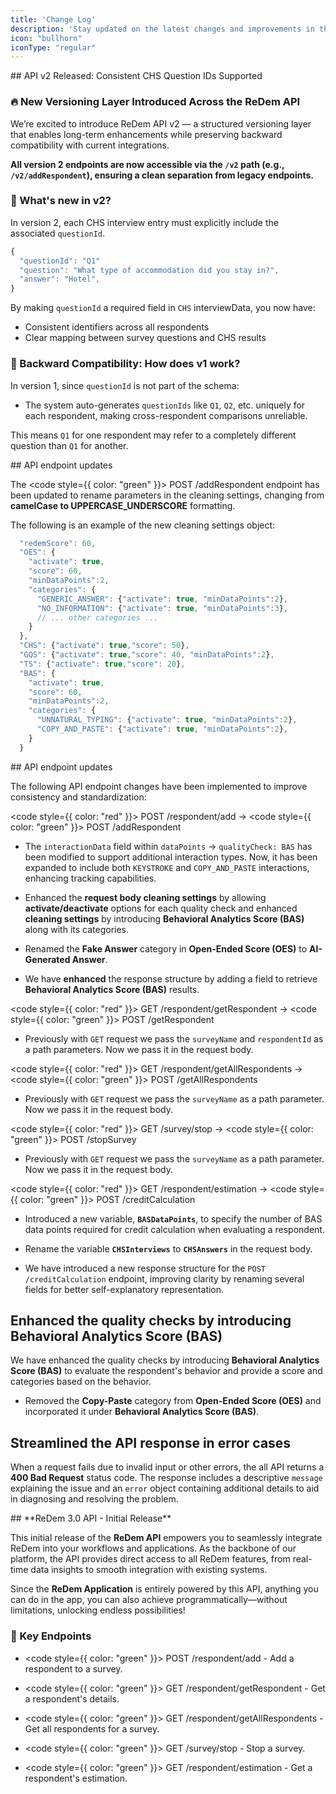 ```yaml
---
title: 'Change Log'
description: 'Stay updated on the latest changes and improvements in the API.'
icon: "bullhorn"
iconType: "regular"
---
```


<Update label="2025-06-05" description="v2">
  ## API v2 Released: Consistent CHS Question IDs Supported

  ### 🔥 New Versioning Layer Introduced Across the ReDem API

  We’re excited to introduce ReDem API v2 — a structured versioning layer that enables long-term enhancements while preserving backward compatibility with current integrations.

  **All version 2 endpoints are now accessible via the <code>/v2</code> path (e.g., <code>/v2/addRespondent</code>), ensuring a clean separation from legacy endpoints.**

  ### 🚀 What's new in v2?

  In version 2, each CHS interview entry must explicitly include the associated <code>questionId</code>.

  ```javascript
  { 
    "questionId": "Q1"
    "question": "What type of accommodation did you stay in?", 
    "answer": "Hotel",
  }
  ```

  By making <code>questionId</code> a required field in <code>CHS</code> interviewData, you now have:
  - Consistent identifiers across all respondents
  - Clear mapping between survey questions and CHS results

  ### 🔄 Backward Compatibility: How does v1 work?

  In version 1, since <code>questionId</code> is not part of the schema:
  - The system auto-generates <code>questionIds</code> like <code>Q1</code>, <code>Q2</code>, etc. uniquely for each respondent, making cross-respondent comparisons unreliable.
  
  <Warning>This means <code>Q1</code> for one respondent may refer to a completely different question than <code>Q1</code> for another.</Warning>
  
</Update>

<Update label="2025-03-11" description="Unversioned changes">
  ## API endpoint updates

  The <code style={{ color: "green" }}> POST /addRespondent </code> endpoint has been updated to rename parameters in the cleaning settings, changing from **camelCase to UPPERCASE_UNDERSCORE** formatting.

  The following is an example of the new cleaning settings object:
  ```javascript
    "redemScore": 60,
    "OES": {
      "activate": true,
      "score": 60,
      "minDataPoints":2,
      "categories": {
        "GENERIC_ANSWER": {"activate": true, "minDataPoints":2},
        "NO_INFORMATION": {"activate": true, "minDataPoints":3},
        // ... other categories ...
      }
    },
    "CHS": {"activate": true,"score": 50},
    "GQS": {"activate": true,"score": 40, "minDataPoints":2},
    "TS": {"activate": true,"score": 20},
    "BAS": {
      "activate": true,
      "score": 60, 
      "minDataPoints":2,
      "categories": {
        "UNNATURAL_TYPING": {"activate": true, "minDataPoints":2},
        "COPY_AND_PASTE": {"activate": true, "minDataPoints":2},
      }
    }
  ```
  
</Update>

<Update label="2025-03-05" description="Unversioned changes">
  ## API endpoint updates

  The following API endpoint changes have been implemented to improve consistency and standardization:

  <code style={{ color: "red" }}> POST /respondent/add </code> → <code style={{ color: "green" }}> POST /addRespondent </code> <br />

  * The `interactionData` field within `dataPoints` → `qualityCheck: BAS` has been modified to support additional interaction types. Now, it has been expanded to include both `KEYSTROKE` and `COPY_AND_PASTE` interactions, enhancing tracking capabilities.

  * Enhanced the **request body cleaning settings** by allowing **activate/deactivate** options for each quality check and enhanced **cleaning settings** by introducing **Behavioral Analytics Score (BAS)** along with its categories.

  * Renamed the **Fake Answer** category in **Open-Ended Score (OES)** to **AI-Generated Answer**.

  * We have **enhanced** the response structure by adding a field to retrieve **Behavioral Analytics Score (BAS)** results.

  <code style={{ color: "red" }}> GET /respondent/getRespondent </code> → <code style={{ color: "green" }}> POST /getRespondent </code> <br />

  * Previously with `GET` request we pass the `surveyName` and `respondentId` as a path parameters. Now we pass it in the request body.

  <code style={{ color: "red" }}> GET /respondent/getAllRespondents </code> → <code style={{ color: "green" }}> POST /getAllRespondents </code> <br />

  * Previously with `GET` request we pass the `surveyName` as a path parameter. Now we pass it in the request body.

  <code style={{ color: "red" }}> GET /survey/stop </code> → <code style={{ color: "green" }}> POST /stopSurvey</code> <br />

  * Previously with `GET` request we pass the `surveyName` as a path parameter. Now we pass it in the request body.

  <code style={{ color: "red" }}> GET /respondent/estimation </code> → <code style={{ color: "green" }}> POST /creditCalculation </code> <br />

  * Introduced a new variable, **`BASDataPoints`**, to specify the number of BAS data points required for credit calculation when evaluating a respondent.

  * Rename the variable **`CHSInterviews`** to **`CHSAnswers`** in the request body.

  * We have introduced a new response structure for the `POST /creditCalculation` endpoint, improving clarity by renaming several fields for better self-explanatory representation.

  ## Enhanced the quality checks by introducing Behavioral Analytics Score (BAS)

  We have enhanced the quality checks by introducing **Behavioral Analytics Score (BAS)** to evaluate the respondent's behavior and provide a score and categories based on the behavior.

  * Removed the **Copy-Paste** category from **Open-Ended Score (OES)** and incorporated it under **Behavioral Analytics Score (BAS)**.

  ## Streamlined the API response in error cases

  When a request fails due to invalid input or other errors, the all API returns a **400 Bad Request** status code. The response includes a descriptive `message` explaining the issue and an `error` object containing additional details to aid in diagnosing and resolving the problem.
</Update>

<Update label="2025-02-20" description="v1">
  ## **ReDem 3.0 API - Initial Release**

  This initial release of the **ReDem API** empowers you to seamlessly integrate ReDem into your workflows and applications. As the backbone of our platform, the API provides direct access to all ReDem features, from real-time data insights to smooth integration with existing systems.

  Since the **ReDem Application** is entirely powered by this API, anything you can do in the app, you can also achieve programmatically—without limitations, unlocking endless possibilities!

  ### 🎉 Key Endpoints

  * <code style={{ color: "green" }}> POST /respondent/add</code> - Add a respondent to a survey.

  * <code style={{ color: "green" }}> GET /respondent/getRespondent</code> - Get a respondent's details.

  * <code style={{ color: "green" }}> GET /respondent/getAllRespondents</code> - Get all respondents for a survey.

  * <code style={{ color: "green" }}> GET /survey/stop</code> - Stop a survey.

  * <code style={{ color: "green" }}> GET /respondent/estimation</code> - Get a respondent's estimation.
</Update>
